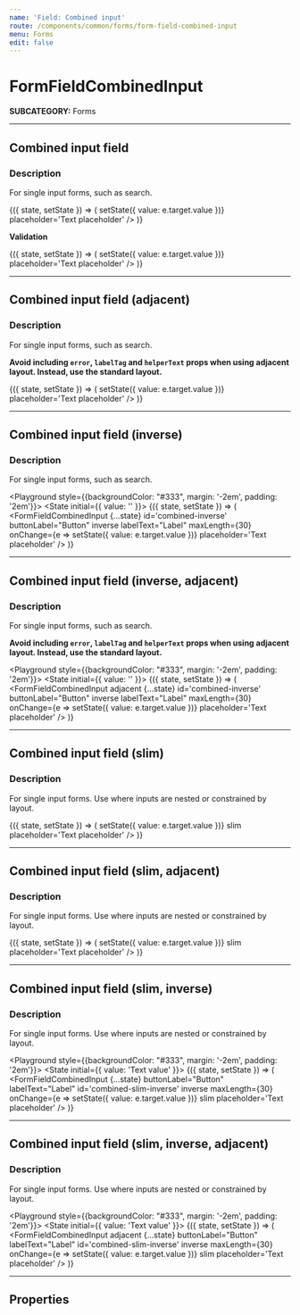 ```yaml
---
name: 'Field: Combined input'
route: /components/common/forms/form-field-combined-input
menu: Forms
edit: false
---
```



# FormFieldCombinedInput
**SUBCATEGORY:** Forms

<hr />

## Combined input field
### Description
For single input forms, such as search.

<Playground>
  <State initial={{ value: '' }}>
  {({ state, setState }) => (
    <FormFieldCombinedInput
      {...state}
      buttonLabel="Button"
      id='combined'
      labelText="Label"
      maxLength={30}
      onChange={e => setState({ value: e.target.value })}
      placeholder='Text placeholder'
    />
  )}
</State>
</Playground>

**Validation**

<Playground>
  <State initial={{ value: '' }}>
    {({ state, setState }) => (
      <FormFieldCombinedInput
        {...state}
        buttonLabel="Button"
        id='validation'
        error="Notice"
        labelText="Label"
        maxLength={30}
        onChange={e => setState({ value: e.target.value })}
        placeholder='Text placeholder'
      />
    )}
  </State>
</Playground>

<hr />

## Combined input field (adjacent)
### Description
For single input forms, such as search.

**Avoid including `error`, `labelTag` and `helperText` props when using adjacent layout. Instead, use the standard layout.**

<Playground>
  <State initial={{ value: '' }}>
  {({ state, setState }) => (
    <FormFieldCombinedInput
      {...state}
      adjacent
      buttonLabel="Button"
      id='combined-adjacent'
      labelText="Label"
      maxLength={30}
      onChange={e => setState({ value: e.target.value })}
      placeholder='Text placeholder'
    />
  )}
</State>
</Playground>

<hr />

## Combined input field (inverse)
### Description
For single input forms, such as search.

<Playground style={{backgroundColor: "#333", margin: '-2em', padding: '2em'}}>
  <State initial={{ value: '' }}>
  {({ state, setState }) => (
    <FormFieldCombinedInput
      {...state}
      id='combined-inverse'
      buttonLabel="Button"
      inverse
      labelText="Label"
      maxLength={30}
      onChange={e => setState({ value: e.target.value })}
      placeholder='Text placeholder'
    />
  )}
</State>
</Playground>

<hr />

## Combined input field (inverse, adjacent)
### Description
For single input forms, such as search.

**Avoid including `error`, `labelTag` and `helperText` props when using adjacent layout. Instead, use the standard layout.**

<Playground style={{backgroundColor: "#333", margin: '-2em', padding: '2em'}}>
  <State initial={{ value: '' }}>
  {({ state, setState }) => (
    <FormFieldCombinedInput
      adjacent
      {...state}
      id='combined-inverse'
      buttonLabel="Button"
      inverse
      labelText="Label"
      maxLength={30}
      onChange={e => setState({ value: e.target.value })}
      placeholder='Text placeholder'
    />
  )}
</State>
</Playground>

<hr />

## Combined input field (slim)
### Description
For single input forms. Use where inputs are nested or constrained by layout.

<Playground>
  <State initial={{ value: 'Text value' }}>
    {({ state, setState }) => (
    <FormFieldCombinedInput
      {...state}
      id='combined-slim'
      buttonLabel="Button"
      labelText="Label"
      maxLength={30}
      onChange={e => setState({ value: e.target.value })}
      slim
      placeholder='Text placeholder'
    />
    )}
  </State>
</Playground>

<hr />

## Combined input field (slim, adjacent)
### Description
For single input forms. Use where inputs are nested or constrained by layout.

<Playground>
  <State initial={{ value: 'Text value' }}>
    {({ state, setState }) => (
    <FormFieldCombinedInput
      adjacent
      {...state}
      id='combined-slim'
      buttonLabel="Button"
      labelText="Label"
      maxLength={30}
      onChange={e => setState({ value: e.target.value })}
      slim
      placeholder='Text placeholder'
    />
    )}
  </State>
</Playground>

<hr />

## Combined input field (slim, inverse)
### Description
For single input forms. Use where inputs are nested or constrained by layout.

<Playground style={{backgroundColor: "#333", margin: '-2em', padding: '2em'}}>
  <State initial={{ value: 'Text value' }}>
    {({ state, setState }) => (
    <FormFieldCombinedInput
      {...state}
      buttonLabel="Button"
      labelText="Label"
      id='combined-slim-inverse'
      inverse
      maxLength={30}
      onChange={e => setState({ value: e.target.value })}
      slim
      placeholder='Text placeholder'
    />
    )}
  </State>
</Playground>

<hr />

## Combined input field (slim, inverse, adjacent)
### Description
For single input forms. Use where inputs are nested or constrained by layout.

<Playground style={{backgroundColor: "#333", margin: '-2em', padding: '2em'}}>
  <State initial={{ value: 'Text value' }}>
    {({ state, setState }) => (
    <FormFieldCombinedInput
      adjacent
      {...state}
      buttonLabel="Button"
      labelText="Label"
      id='combined-slim-inverse'
      inverse
      maxLength={30}
      onChange={e => setState({ value: e.target.value })}
      slim
      placeholder='Text placeholder'
    />
    )}
  </State>
</Playground>

<hr />

## Properties
<Props of={FormFieldCombinedInput} />

